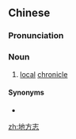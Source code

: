 ==Chinese==
{{zh-forms|type=21}}

===Pronunciation===
{{zh-pron
|m=dìfāngzhì
|c=dei6 fong1 zi3
|cat=n
}}

===Noun===
{{zh-noun}}

# {{lb|zh|historiography}} [[local]] [[chronicle]]

====Synonyms====
* {{zh-l|方志}}

[[zh:地方志]]